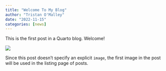 ```yaml
---
title: "Welcome To My Blog"
author: "Tristan O'Malley"
date: "2022-11-15"
categories: [news]
---
```


This is the first post in a Quarto blog. Welcome!

![](thumbnail.jpg)

Since this post doesn't specify an explicit `image`, the first image in the post will be used in the listing page of posts.
